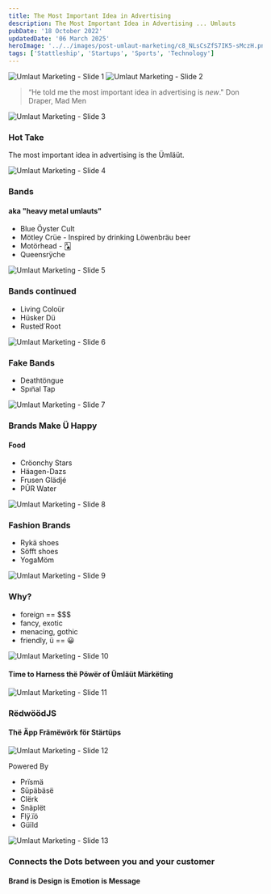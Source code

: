 ```yaml
---
title: The Most Important Idea in Advertising
description: The Most Important Idea in Advertising ... Umlauts
pubDate: '18 October 2022'
updatedDate: '06 March 2025'
heroImage: '../../images/post-umlaut-marketing/c8_NLsCsZfS7IK5-sMczH.png'
tags: ['Stattleship', 'Startups', 'Sports', 'Technology']
---
```




<Image src={image1} alt="Umlaut Marketing - Slide 1" class="shadow-lg" />
<Image src={image2} alt="Umlaut Marketing - Slide 2" class="shadow-lg" />

> “He told me the most important idea in advertising is _new_."
> Don Draper, Mad Men

<Image src={image3} alt="Umlaut Marketing - Slide 3" class="shadow-lg" />

### Hot Take

The most important idea in advertising is the Ümläüt.

<Image src={image4} alt="Umlaut Marketing - Slide 4" class="shadow-lg" />

### Bands

#### aka "heavy metal umlauts"

- Blue Öyster Cult
- Mötley Crüe - Inspired by drinking Löwenbräu beer
- Motörhead - 🂡
- Queensrÿche

<Image src={image5} alt="Umlaut Marketing - Slide 5" class="shadow-lg" />

### Bands continued

- Living Coloür
- Hüsker Dü
- Ruste⃛d Root

<Image src={image6} alt="Umlaut Marketing - Slide 6" class="shadow-lg" />

### Fake Bands

- Deathtöngue
- Spın̈al Tap

<Image src={image7} alt="Umlaut Marketing - Slide 7" class="shadow-lg" />

### Brands Make Ü Happy

#### Food

- Cröonchy Stars
- Häagen-Dazs
- Frusen Glädjé
- PŪR Water

<Image src={image8} alt="Umlaut Marketing - Slide 8" class="shadow-lg" />

### Fashion Brands

- Rykä shoes
- Söfft shoes
- YogaMöm

<Image src={image9} alt="Umlaut Marketing - Slide 9" class="shadow-lg" />

### Why?

- foreign == $$$
- fancy, exotic
- menacing, gothic
- friendly, ü == 😀

<Image src={image10} alt="Umlaut Marketing - Slide 10" class="shadow-lg" />

#### Time to Harness thë Pöwër of Ümläüt Märkëtïng

<Image src={image11} alt="Umlaut Marketing - Slide 11" class="shadow-lg" />

### RëdwöödJS

#### Thë Äpp Främëwörk för Stärtüps

<Image src={image12} alt="Umlaut Marketing - Slide 12" class="shadow-lg" />

Powered By

- Prïsmä
- Süpäbäsë
- Clërk
- Snäplët
- Flÿ.ïö
- Güïld

<Image src={image13} alt="Umlaut Marketing - Slide 13" class="shadow-lg" />

### Connects the Dots between you and your customer

#### Brand is Design is Emotion is Message
